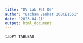 ```yaml
---
title: "DV Lab Fat Q6"
author: "Bacham Venkat 20BCE1551"
date: "2023-04-11"
output: html_document
---
```


```r
tabPY TABLEAU
```

